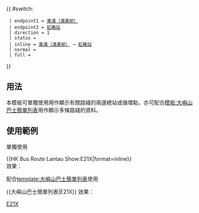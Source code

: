 {{ #switch: {{{format|}}}
  | endpoint1 = [[滿東邨巴士總站|東涌（滿東邨）]]
  | endpoint2 = [[紅磡車站公共運輸交匯處|紅磡站]]
  | direction = 1
  | status = {{HK Bus Status|M}}
  | inline = [[滿東邨巴士總站|東涌（滿東邨）]] → [[紅磡車站公共運輸交匯處|紅磡站]]
  | normal =
  | full =
}}<noinclude>
==用法==
本模板可單獨使用用作顯示有關路綫的兩邊總站或循環點，亦可配合[[模板:大嶼山巴士簡單列表]]用作顯示多條路綫的資料。

==使用範例==
;單獨使用
<nowiki>{{HK Bus Route Lantau Show:E21X|format=inline}}</nowiki><br>
效果：{{HK Bus Route Lantau Show:E21X|format=inline}}

;配合[[template:大嶼山巴士簡單列表]]使用
<nowiki>{{大嶼山巴士簡單列表|E21X}}</nowiki>
效果：{{大嶼山巴士簡單列表|E21X}}
[[Category:城巴路線模板|E21X]]</noinclude>